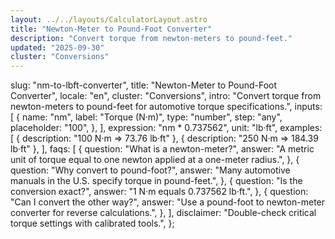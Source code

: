 ```yaml
---
layout: ../../layouts/CalculatorLayout.astro
title: "Newton-Meter to Pound-Foot Converter"
description: "Convert torque from newton-meters to pound-feet."
updated: "2025-09-30"
cluster: "Conversions"
---
```



  slug: "nm-to-lbft-converter",
  title: "Newton-Meter to Pound-Foot Converter",
  locale: "en",
  cluster: "Conversions",
  intro:
    "Convert torque from newton-meters to pound-feet for automotive torque specifications.",
  inputs: [
    {
      name: "nm",
      label: "Torque (N·m)",
      type: "number",
      step: "any",
      placeholder: "100",
    },
  ],
  expression: "nm * 0.737562",
  unit: "lb·ft",
  examples: [
    { description: "100 N·m ⇒ 73.76 lb·ft" },
    { description: "250 N·m ⇒ 184.39 lb·ft" },
  ],
  faqs: [
    {
      question: "What is a newton-meter?",
      answer:
        "A metric unit of torque equal to one newton applied at a one-meter radius.",
    },
    {
      question: "Why convert to pound-foot?",
      answer:
        "Many automotive manuals in the U.S. specify torque in pound-feet.",
    },
    {
      question: "Is the conversion exact?",
      answer: "1 N·m equals 0.737562 lb·ft.",
    },
    {
      question: "Can I convert the other way?",
      answer:
        "Use a pound-foot to newton-meter converter for reverse calculations.",
    },
  ],
  disclaimer: "Double-check critical torque settings with calibrated tools.",
};

<Calculator schema={schema} />
